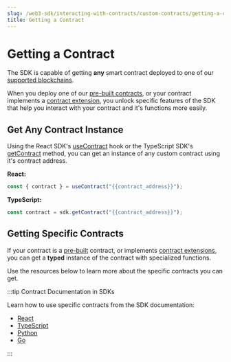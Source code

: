 ```yaml
---
slug: /web3-sdk/interacting-with-contracts/custom-contracts/getting-a-contract
title: Getting a Contract
---
```


# Getting a Contract

The SDK is capable of getting **any** smart contract deployed to one of our [supported blockchains](https://blog.thirdweb.com/guides/which-network-should-you-use).

When you deploy one of our [pre-built contracts](/pre-built-contracts), or your contract implements a [contract extension](/contracts-sdk),
you unlock specific features of the SDK that help you interact with your contract and it's functions more easily.

## Get Any Contract Instance

Using the React SDK's [useContract](/react/react.usecontract) hook
or the TypeScript SDK's [getContract](/typescript/sdk.thirdwebsdk.getcontract) method,
you can get an instance of any custom contract using it's contract address.

<!-- TODO: Create code snippet for this + more react  -->

**React:**

```jsx
const { contract } = useContract("{{contract_address}}");
```

<!-- TODO: Create code snippet for this + more react  -->

**TypeScript:**

```javascript
const contract = sdk.getContract("{{contract_address}}");
```

## Getting Specific Contracts

If your contract is a [pre-built](/pre-built-contracts) contract, or implements [contract extensions](/contracts-sdk),
you can get a **typed** instance of the contract with specialized functions.

Use the resources below to learn more about the specific contracts you can get.

:::tip Contract Documentation in SDKs

Learn how to use specific contracts from the SDK documentation:

- [React](/react)
- [TypeScript](/typescript/category/pre-built-contracts)
- [Python](/python/category/contracts)
- [Go](/go/category/contracts)

:::
